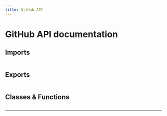 ```yaml
---
title: GitHub API
---
```



# GitHub API documentation

## Imports

```

```

## Exports

```

```

## Classes & Functions

```

```

---

<Authors path="apps/docs/pages/api-docs/github.mdx" />
